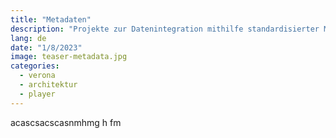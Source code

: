 ```yaml
---
title: "Metadaten"
description: "Projekte zur Datenintegration mithilfe standardisierter Metadaten"
lang: de
date: "1/8/2023"
image: teaser-metadata.jpg
categories:
  - verona
  - architektur
  - player
---
```



acascsacscasnmhmg h fm